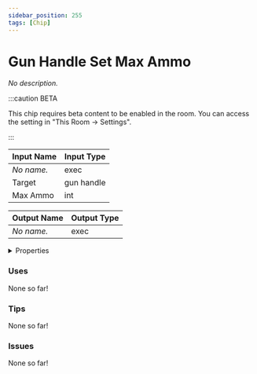 ```yaml
---
sidebar_position: 255
tags: [Chip]
---
```


# Gun Handle Set Max Ammo

*No description.*

:::caution BETA

This chip requires beta content to be enabled in the room. You can access the setting in "This Room -> Settings".

:::

| Input Name | Input Type |
|-----------|-----------|
| *No name.* | exec |
| Target | gun handle |
| Max Ammo | int |

| Output Name | Output Type |
|-----------|-----------|
| *No name.* | exec |


<details>
  <summary>Properties</summary>
  <div>
    <div>
    <table>
      <thead>
        <tr>
          <th>Is beta required?</th>
          <th>✅</th>
        </tr>
        <tr>
          <th>Is this chip a trolling risk?</th>
          <th>❌</th>
        </tr>
        <tr>
          <th>Chip UUPD</th>
          <th>d0ace61e-9d6f-440a-839c-65a3e6aa1e9b</th>
        </tr>
      </thead>
    </table>
    </div>
  </div>
</details>

### Uses

None so far!

### Tips

None so far!

### Issues

None so far!